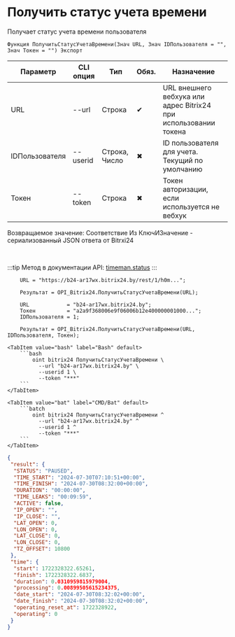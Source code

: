 ﻿---
sidebar_position: 9
description: Получить статус учета времени и другие функции для работы с Bitrix24 в Открытом пакете интеграций - бесплатной open-source библиотеке интеграций для 1С:Предприятие 8, OneScript и CLI
keywords: [1C, 1С, 1С:Предприятие, 1С:Предприятие 8.3, API, Интеграция, Сервисы, Обмен, OneScript, CLI, Bitrix24]
---


# Получить статус учета времени
 Получает статус учета времени пользователя



`Функция ПолучитьСтатусУчетаВремени(Знач URL, Знач IDПользователя = "", Знач Токен = "") Экспорт`

  | Параметр | CLI опция | Тип | Обяз. | Назначение |
  |-|-|-|-|-|
  | URL | --url | Строка | &#x2714; | URL внешнего вебхука или адрес Bitrix24 при использовании токена |
  | IDПользователя | --userid | Строка, Число | &#x2716; | ID пользователя для учета. Текущий по умолчанию |
  | Токен | --token | Строка | &#x2716; | Токен авторизации, если используется не вебхук |

  
  Возвращаемое значение:   Соответствие Из КлючИЗначение - сериализованный JSON ответа от Bitrxi24

<br/>

:::tip
Метод в документации API: [timeman.status](https://dev.1c-bitrix.ru/rest_help/timeman/base/timeman_status.php)
:::
<br/>


```bsl title="Пример использования для 1С:Предприятие/OneScript"
    URL = "https://b24-ar17wx.bitrix24.by/rest/1/h0m...";

    Результат = OPI_Bitrix24.ПолучитьСтатусУчетаВремени(URL);

    URL            = "b24-ar17wx.bitrix24.by";
    Токен          = "a2a9f368006e9f06006b12e400000001000...";
    IDПользователя = 1;

    Результат = OPI_Bitrix24.ПолучитьСтатусУчетаВремени(URL, IDПользователя, Токен);
```
    

 <Tabs>
  
    <TabItem value="bash" label="Bash" default>
        ```bash
            oint bitrix24 ПолучитьСтатусУчетаВремени \
              --url "b24-ar17wx.bitrix24.by" \
              --userid 1 \
              --token "***"
        ```
    </TabItem>
  
    <TabItem value="bat" label="CMD/Bat" default>
        ```batch
            oint bitrix24 ПолучитьСтатусУчетаВремени ^
              --url "b24-ar17wx.bitrix24.by" ^
              --userid 1 ^
              --token "***"
        ```
    </TabItem>
</Tabs>


```json title="Результат"
{
 "result": {
  "STATUS": "PAUSED",
  "TIME_START": "2024-07-30T07:10:51+00:00",
  "TIME_FINISH": "2024-07-30T08:32:00+00:00",
  "DURATION": "00:00:00",
  "TIME_LEAKS": "00:09:59",
  "ACTIVE": false,
  "IP_OPEN": "",
  "IP_CLOSE": "",
  "LAT_OPEN": 0,
  "LON_OPEN": 0,
  "LAT_CLOSE": 0,
  "LON_CLOSE": 0,
  "TZ_OFFSET": 10800
 },
 "time": {
  "start": 1722328322.65261,
  "finish": 1722328322.6837,
  "duration": 0.0310959815979004,
  "processing": 0.00899505615234375,
  "date_start": "2024-07-30T08:32:02+00:00",
  "date_finish": "2024-07-30T08:32:02+00:00",
  "operating_reset_at": 1722328922,
  "operating": 0
 }
}
```
